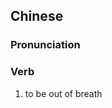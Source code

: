 {{also|喘不过气}}
==Chinese==
{{zh-forms|s=喘不过气}}

===Pronunciation===
{{zh-pron
|m=chuǎnbuguòqì
|cat=v
}}

===Verb===
{{zh-verb}}

# to be out of breath